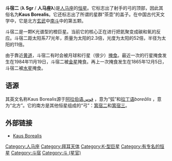 {{Starbox short |
 name=斗宿二 |
 epoch=[[J2000.0|J2000.0]] |
 constell=[[人马座|人马座]] |
 星官=[[玄武|玄武]] [[斗宿|斗宿]] [[斗|斗]] |
 ra=18<sup>h</sup> 27<sup>m</sup> 58.2<sup>s</sup> |
 dec=-25° 25' 18" |
 spectral=K1+IIIb |
 appmag_v=+2.82 |
 dist_ly=77.3 ± 1.6 |
 dist_pc=23.7 ± 0.5 |
 names=Kaus Borealis, 22 Sagittarii,<BR/>[[亮星星表|HR]] 6913, [[HD星表|HD]] 169916,<BR/>[[SAO星表|SAO]] 186841, [[依巴谷星表|HIP]] 90496
}}
'''斗宿二''' ('''λ Sgr''' / '''人马座λ''')是[[人马座|人马座]]的[[恒星|恒星]]。它标志出了射手的弓的顶部，因此其俗名为'''Kaus Borealis'''。它还标志出了所谓的星群“茶壶”的盖子。在中国古代天文学中，它是北方[[玄武|玄武]]中[[南斗六星|南斗]]中的第五颗。

斗宿二是一颗K光谱型的橙巨星。当前它的核心正在进行把氦聚变成碳和氧的反应。斗宿二距太阳系77光年，质量为太阳的2.3倍，光度为太阳的52倍，半径为太阳的11倍。

由于靠近[[黄道|黄道]]，斗宿二有时会被月球和行星（很少）[[掩食|掩食]]。最近一次的行星掩食发生在1984年11月19日，斗宿二被[[金星|金星]]掩食。再上一次掩食发生在1865年12月5日，斗宿二被[[水星|水星]]掩食。

==语源==
其英文名称Kaus Borealis源于[[阿拉伯语|阿拉伯语]]قوس ，意为“弧”和[[拉丁语|拉丁语]]''boreālis'' ，意为“北方”。它的南方是其他恒星组成的“弓”：[[箕宿二|箕宿二]]和[[箕宿三|箕宿三]]。

==外部链接==
*[https://web.archive.org/web/20051129031104/http://www.astro.uiuc.edu/~kaler/sow/kausbor.html Kaus Borealis]

{{人马座恒星}}
{{星官|斗宿|6|5}}
{{star-stub}}

[[Category:人马座|Category:人马座]]
[[Category:拜耳天体|Category:拜耳天体]]
[[Category:K-型巨星|Category:K-型巨星]]
[[Category:有专名的恒星|Category:有专名的恒星]]
[[Category:斗宿|Category:斗宿]]
[[Category:斗_(星官)|Category:斗 (星官)]]